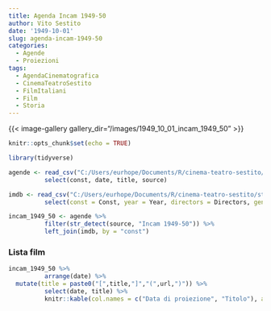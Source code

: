 ```yaml
---
title: Agenda Incam 1949-50
author: Vito Sestito
date: '1949-10-01'
slug: agenda-incam-1949-50
categories:
  - Agende
  - Proiezioni
tags:
  - AgendaCinematografica
  - CinemaTeatroSestito
  - FilmItaliani
  - Film
  - Storia
---
```

{{< image-gallery gallery_dir="/images/1949_10_01_incam_1949_50" >}}
```r
knitr::opts_chunk$set(echo = TRUE)

library(tidyverse)

agende <- read_csv("C:/Users/eurhope/Documents/R/cinema-teatro-sestito/static/data/programmazione_agende.csv") %>%
          select(const, date, title, source)

imdb <- read_csv("C:/Users/eurhope/Documents/R/cinema-teatro-sestito/static/data/programmazione_imdb.csv") %>%
          select(const = Const, year = Year, directors = Directors, genres = Genres, imdb_rating = `IMDb Rating`, runtime = `Runtime (mins)`, url = URL)

incam_1949_50 <- agende %>%
          filter(str_detect(source, "Incam 1949-50")) %>%
          left_join(imdb, by = "const")
```
### Lista film
```r
incam_1949_50 %>%
          arrange(date) %>%
  mutate(title = paste0("[",title,"]","(",url,")")) %>%
          select(date, title) %>%
          knitr::kable(col.names = c("Data di proiezione", "Titolo"), align = c("l", "l", "l"))
```